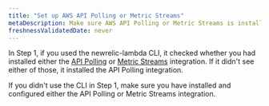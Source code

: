 ```yaml
---
title: "Set up AWS API Polling or Metric Streams"
metaDescription: Make sure AWS API Polling or Metric Streams is installed before you enable New Relic's AWS Lambda monitoring.
freshnessValidatedDate: never
---
```


In Step 1, if you used the newrelic-lambda CLI, it checked whether you had installed either the [API Polling](/docs/infrastructure/amazon-integrations/connect/connect-aws-new-relic-infrastructure-monitoring) or [Metric Streams](/docs/infrastructure/amazon-integrations/connect/aws-metric-stream) integration. If it didn't see either of those, it installed the API Polling integration.

If you didn't use the CLI in Step 1, make sure you have installed and configured either the API Polling or Metric Streams integration.

<InstallFeedback />